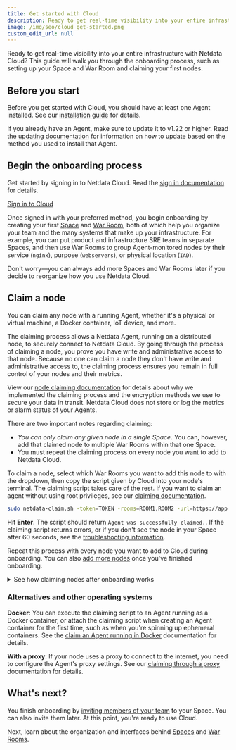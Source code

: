 ```yaml
---
title: Get started with Cloud
description: Ready to get real-time visibility into your entire infrastructure? This guide will help you get started on Netdata Cloud.
image: /img/seo/cloud_get-started.png
custom_edit_url: null
---
```


Ready to get real-time visibility into your entire infrastructure with Netdata Cloud? This guide will walk you through
the onboarding process, such as setting up your Space and War Room and claiming your first nodes.

## Before you start

Before you get started with Cloud, you should have at least one Agent installed. See our [installation
guide](/docs/agent/packaging/installer/) for details.

If you already have an Agent, make sure to update it to v1.22 or higher. Read the [updating
documentation](/docs/agent/packaging/installer/update/) for information on how to update based on the method you used to
install that Agent.

## Begin the onboarding process

Get started by signing in to Netdata Cloud. Read the [sign in documentation](/docs/cloud/manage/sign-in) for details.

<p><a href="https://app.netdata.cloud" className="button button--lg">Sign in to Cloud</a></p>

Once signed in with your preferred method, you begin onboarding by creating your first [Space](/docs/cloud/spaces) and [War Room](/docs/cloud/war-rooms), both of which
help you organize your team and the many systems that make up your infrastructure. For example, you can put product and
infrastructure SRE teams in separate Spaces, and then use War Rooms to group Agent-monitored nodes by their service
(`nginx`), purpose (`webservers`), or physical location (`IAD`).

Don't worry—you can always add more Spaces and War Rooms later if you decide to reorganize how you use Netdata Cloud.

## Claim a node

You can claim any node with a running Agent, whether it's a physical or virtual machine, a Docker container, IoT device,
and more.

The claiming process allows a Netdata Agent, running on a distributed node, to securely connect to Netdata Cloud. By
going through the process of claiming a node, you prove you have write and administrative access to that node. Because
no one can claim a node they don't have write and administrative access to, the claiming process ensures you remain in
full control of your nodes and their metrics.

View our [node claiming documentation](/docs/agent/claim) for details about why we implemented the claiming process and
the encryption methods we use to secure your data in transit. Netdata Cloud does not store or log the metrics or alarm
status of your Agents.

There are two important notes regarding claiming:

-   _You can only claim any given node in a single Space_. You can, however, add that claimed node to multiple War Rooms
    within that one Space.
-   You must repeat the claiming process on every node you want to add to Netdata Cloud.

To claim a node, select which War Rooms you want to add this node to with the dropdown, then copy the script given by
Cloud into your node's terminal. The claiming script takes care of the rest. If you want to claim an agent without using
root privileges, see our [claiming documentation](/docs/agent/claim#claim-an-agent-without-root-privileges).

```bash
sudo netdata-claim.sh -token=TOKEN -rooms=ROOM1,ROOM2 -url=https://app.netdata.cloud
```

Hit **Enter**. The script should return `Agent was successfully claimed.`. If the claiming script returns errors, or if
you don't see the node in your Space after 60 seconds, see the [troubleshooting
information](/docs/agent/claim/#troubleshooting).

Repeat this process with every node you want to add to Cloud during onboarding. You can also [add more
nodes](/docs/cloud/faq-glossary#how-do-i-add-a-node-to-an-existing-space) once you've finished onboarding.

<details>
<summary>See how claiming nodes after onboarding works</summary>
<iframe width="820" height="460" src="https://www.youtube.com/embed/UAzVvhMab8g" frameborder="0" allow="accelerometer; autoplay; clipboard-write; encrypted-media; gyroscope; picture-in-picture" allowfullscreen></iframe>
</details>

### Alternatives and other operating systems

**Docker**: You can execute the claiming script to an Agent running as a Docker container, or attach the claiming script
when creating an Agent container for the first time, such as when you're spinning up ephemeral containers. See the
[claim an Agent running in Docker](/docs/agent/claim#claiming-an-agent-running-in-docker) documentation for details.

**With a proxy**: If your node uses a proxy to connect to the internet, you need to configure the Agent's proxy
settings. See our [claiming through a proxy](/docs/agent/claim#claiming-through-a-proxy) documentation for details.

## What's next?

You finish onboarding by [inviting members of your team](/docs/cloud/manage/invite-your-team) to your Space. You
can also invite them later. At this point, you're ready to use Cloud.

Next, learn about the organization and interfaces behind [Spaces](/docs/cloud/spaces) and [War
Rooms](/docs/cloud/war-rooms).
